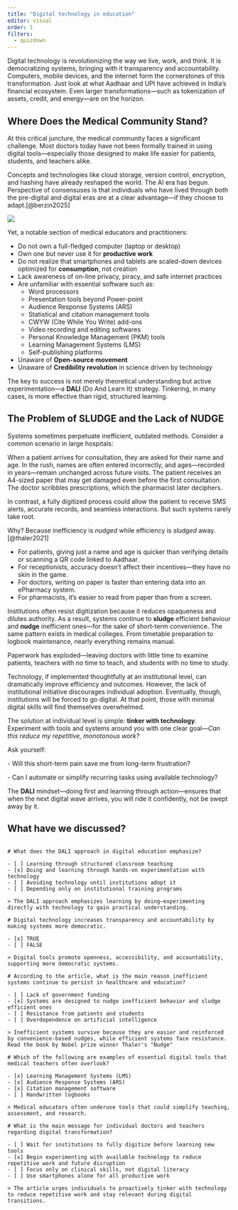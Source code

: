 ```yaml
---
title: "Digital technology in education"
editor: visual
order: 1
filters:
  - quizdown
---
```


Digital technology is revolutionizing the way we live, work, and think. It is democratizing systems, bringing with it transparency and accountability. Computers, mobile devices, and the internet form the cornerstones of this transformation. Just look at what Aadhaar and UPI have achieved in India’s financial ecosystem. Even larger transformations—such as tokenization of assets, credit, and energy—are on the horizon.

## Where Does the Medical Community Stand?

At this critical juncture, the medical community faces a significant challenge. Most doctors today have not been formally trained in using digital tools—especially those designed to make life easier for patients, students, and teachers alike.

Concepts and technologies like cloud storage, version control, encryption, and hashing have already reshaped the world. The AI era has begun. Perspective of consensuses is that individuals who have lived through both the pre-digital and digital eras are at a clear advantage—if they choose to adapt.[@berzin2025]

![](images/clipboard-3844743380.png)

Yet, a notable section of medical educators and practitioners:

-   Do not own a full-fledged computer (laptop or desktop)
-   Own one but never use it for **productive work**
-   Do not realize that smartphones and tablets are scaled-down devices optimized for **consumption**, not creation
-   Lack awareness of on-line privacy, piracy, and safe internet practices
-   Are unfamiliar with essential software such as:
    -   Word processors
    -   Presentation tools beyond Power-point
    -   Audience Response Systems (ARS)
    -   Statistical and citation management tools
    -   CWYW (Cite While You Write) add-ons
    -   Video recording and editing softwares
    -   Personal Knowledge Management (PKM) tools
    -   Learning Management Systems (LMS)
    -   Self-publishing platforms
-   Unaware of **Open-source movement**
-   Unaware of **Credibility revolution** in science driven by technology

The key to success is not merely theoretical understanding but active experimentation—a **DALI** (Do And Learn It) strategy. Tinkering, in many cases, is more effective than rigid, structured learning.

## The Problem of SLUDGE and the Lack of NUDGE

Systems sometimes perpetuate inefficient, outdated methods. Consider a common scenario in large hospitals:

When a patient arrives for consultation, they are asked for their name and age. In the rush, names are often entered incorrectly, and ages—recorded in years—remain unchanged across future visits. The patient receives an A4-sized paper that may get damaged even before the first consultation. The doctor scribbles prescriptions, which the pharmacist later deciphers.

In contrast, a fully digitized process could allow the patient to receive SMS alerts, accurate records, and seamless interactions. But such systems rarely take root.

Why? Because inefficiency is *nudged* while efficiency is *sludged* away.[@thaler2021]

-   For patients, giving just a name and age is quicker than verifying details or scanning a QR code linked to Aadhaar.
-   For receptionists, accuracy doesn’t affect their incentives—they have no skin in the game.
-   For doctors, writing on paper is faster than entering data into an ePharmacy system.
-   For pharmacists, it’s easier to read from paper than from a screen.

Institutions often resist digitization because it reduces opaqueness and dilutes authority. As a result, systems continue to **sludge** efficient behaviour and **nudge** inefficient ones—for the sake of short-term convenience. The same pattern exists in medical colleges. From timetable preparation to logbook maintenance, nearly everything remains manual.

Paperwork has exploded—leaving doctors with little time to examine patients, teachers with no time to teach, and students with no time to study.

Technology, if implemented thoughtfully at an institutional level, can dramatically improve efficiency and outcomes. However, the lack of institutional initiative discourages individual adoption. Eventually, though, institutions will be forced to go digital. At that point, those with minimal digital skills will find themselves overwhelmed.

The solution at individual level is simple: **tinker with technology**. Experiment with tools and systems around you with one clear goal—*Can this reduce my repetitive, monotonous work?*

Ask yourself:

\- Will this short-term pain save me from long-term frustration?

\- Can I automate or simplify recurring tasks using available technology?

The **DALI** mindset—doing first and learning through action—ensures that when the next digital wave arrives, you will ride it confidently, not be swept away by it.

## What have we discussed?

```quizdown 

# What does the DALI approach in digital education emphasize?

- [ ] Learning through structured classroom teaching
- [x] Doing and learning through hands-on experimentation with technology
- [ ] Avoiding technology until institutions adopt it
- [ ] Depending only on institutional training programs

> The DALI approach emphasizes learning by doing—experimenting directly with technology to gain practical understanding.

# Digital technology increases transparency and accountability by making systems more democratic.

- [x] TRUE
- [ ] FALSE

> Digital tools promote openness, accessibility, and accountability, supporting more democratic systems.

# According to the article, what is the main reason inefficient systems continue to persist in healthcare and education?

- [ ] Lack of government funding
- [x] Systems are designed to nudge inefficient behavior and sludge efficient ones
- [ ] Resistance from patients and students
- [ ] Overdependence on artificial intelligence

> Inefficient systems survive because they are easier and reinforced by convenience-based nudges, while efficient systems face resistance. Read the book by Nobel prize winner Thaler's "Nudge"

# Which of the following are examples of essential digital tools that medical teachers often overlook?

- [x] Learning Management Systems (LMS)
- [x] Audience Response Systems (ARS)
- [x] Citation management software
- [ ] Handwritten logbooks

> Medical educators often underuse tools that could simplify teaching, assessment, and research.

# What is the main message for individual doctors and teachers regarding digital transformation?

- [ ] Wait for institutions to fully digitize before learning new tools
- [x] Begin experimenting with available technology to reduce repetitive work and future disruption
- [ ] Focus only on clinical skills, not digital literacy
- [ ] Use smartphones alone for all productive work

> The article urges individuals to proactively tinker with technology to reduce repetitive work and stay relevant during digital transitions.
```
